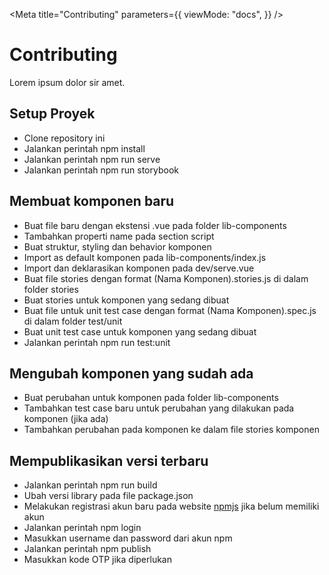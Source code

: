 
<Meta
  title="Contributing"
  parameters={{
    viewMode: "docs",
  }}
/>

# Contributing

Lorem ipsum dolor sir amet.

## Setup Proyek

- Clone repository ini
- Jalankan perintah npm install
- Jalankan perintah npm run serve
- Jalankan perintah npm run storybook

## Membuat komponen baru

- Buat file baru dengan ekstensi .vue pada folder lib-components
- Tambahkan properti name pada section script
- Buat struktur, styling dan behavior komponen
- Import as default komponen pada lib-components/index.js
- Import dan deklarasikan komponen pada dev/serve.vue
- Buat file stories dengan format (Nama Komponen).stories.js di dalam folder stories
- Buat stories untuk komponen yang sedang dibuat
- Buat file untuk unit test case dengan format (Nama Komponen).spec.js di dalam folder test/unit
- Buat unit test case untuk komponen yang sedang dibuat
- Jalankan perintah npm run test:unit

## Mengubah komponen yang sudah ada

- Buat perubahan untuk komponen pada folder lib-components
- Tambahkan test case baru untuk perubahan yang dilakukan pada komponen (jika ada)
- Tambahkan perubahan pada komponen ke dalam file stories komponen

## Mempublikasikan versi terbaru

- Jalankan perintah npm run build
- Ubah versi library pada file package.json
- Melakukan registrasi akun baru pada website [npmjs](https://www.npmjs.com/) jika belum memiliki akun
- Jalankan perintah npm login
- Masukkan username dan password dari akun npm
- Jalankan perintah npm publish
- Masukkan kode OTP jika diperlukan
